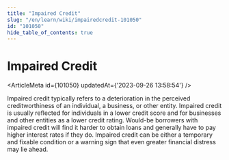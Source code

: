 ```yaml
---
title: "Impaired Credit"
slug: "/en/learn/wiki/impairedcredit-101050"
id: "101050"
hide_table_of_contents: true
---
```



# Impaired Credit

<ArticleMeta id={101050} updatedAt={'2023-09-26 13:58:54'} />
<div className='border-solid border-b border-t-0 my-4 border-[var(--ifm-color-gray-300)]' />

Impaired credit typically refers to a deterioration in the perceived creditworthiness of an individual, a business, or other entity. Impaired credit is usually reflected for individuals in a lower credit score and for businesses and other entities as a lower credit rating. Would-be borrowers with impaired credit will find it harder to obtain loans and generally have to pay higher interest rates if they do. Impaired credit can be either a temporary and fixable condition or a warning sign that even greater financial distress may lie ahead.
